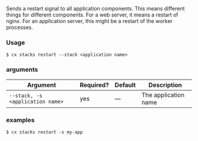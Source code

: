 Sends a restart signal to all application components. This means different things for different components. For a web server, it means a restart of nginx. For an application server, this might be a restart of the worker processes. 

### Usage

```shell
$ cx stacks restart --stack <application name>
```

### arguments

| Argument | Required? | Default | Description |
|  ---  |  ---  |  ---  |  ---  |
| `--stack, -s <application name>` | yes | — | The application name |

### examples

```shell
$ cx stacks restart -s my-app
```

